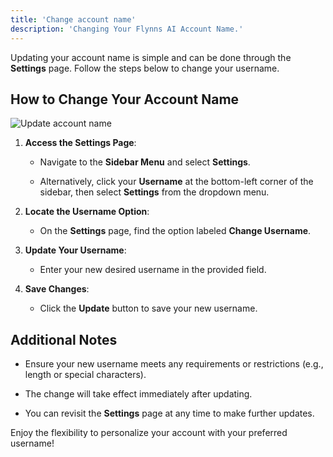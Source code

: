 ```yaml
---
title: 'Change account name'
description: 'Changing Your Flynns AI Account Name.'
---
```


Updating your account name is simple and can be done through the **Settings** page. Follow the steps below to change your username.

## How to Change Your Account Name

![Update account name](/images/username.jpg)

1. **Access the Settings Page**:

   * Navigate to the **Sidebar Menu** and select **Settings**.

   * Alternatively, click your **Username** at the bottom-left corner of the sidebar, then select **Settings** from the dropdown menu.

2. **Locate the Username Option**:

   * On the **Settings** page, find the option labeled **Change Username**.

3. **Update Your Username**:

   * Enter your new desired username in the provided field.

4. **Save Changes**:

   * Click the **Update** button to save your new username.

## Additional Notes

* Ensure your new username meets any requirements or restrictions (e.g., length or special characters).

* The change will take effect immediately after updating.

* You can revisit the **Settings** page at any time to make further updates.

Enjoy the flexibility to personalize your account with your preferred username!